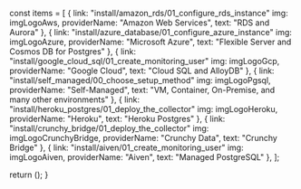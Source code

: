 



  const items = [
    {
      link: "install/amazon_rds/01_configure_rds_instance"
      img: imgLogoAws,
      providerName: "Amazon Web Services",
      text: "RDS and Aurora"
    },
    {
      link: "install/azure_database/01_configure_azure_instance"
      img: imgLogoAzure,
      providerName: "Microsoft Azure",
      text: "Flexible Server and Cosmos DB for Postgres"
    },
    {
      link: "install/google_cloud_sql/01_create_monitoring_user"
      img: imgLogoGcp,
      providerName: "Google Cloud",
      text: "Cloud SQL and AlloyDB"
    },
    {
      link: "install/self_managed/00_choose_setup_method"
      img: imgLogoPgsql,
      providerName: "Self-Managed",
      text: "VM, Container, On-Premise, and many other environments"
    },
    {
      link: "install/heroku_postgres/01_deploy_the_collector"
      img: imgLogoHeroku,
      providerName: "Heroku",
      text: "Heroku Postgres"
    },
    {
      link: "install/crunchy_bridge/01_deploy_the_collector"
      img: imgLogoCrunchyBridge,
      providerName: "Crunchy Data",
      text: "Crunchy Bridge"
    },
    {
      link: "install/aiven/01_create_monitoring_user"
      img: imgLogoAiven,
      providerName: "Aiven",
      text: "Managed PostgreSQL"
    },
  ];

  return (<InstallChoice docsRoot={root} items={items} />);
}


